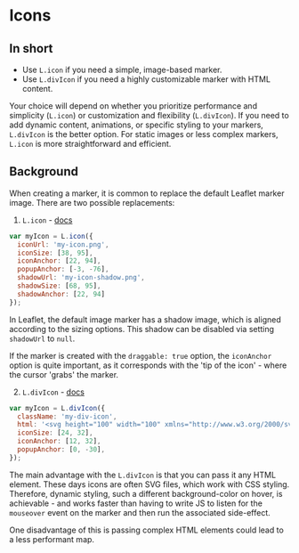 
<Meta title="Icons" />

# Icons

## In short

- Use `L.icon` if you need a simple, image-based marker.
- Use `L.divIcon` if you need a highly customizable marker with HTML content.

Your choice will depend on whether you prioritize performance and simplicity (`L.icon`) or customization and flexibility (`L.divIcon`). If you need to add dynamic content, animations, or specific styling to your markers, `L.divIcon` is the better option. For static images or less complex markers, `L.icon` is more straightforward and efficient.

## Background

When creating a marker, it is common to replace the default Leaflet marker image. There are two possible replacements:

1. `L.icon` - [docs](https://leafletjs.com/reference.html#icon)

```js
var myIcon = L.icon({
  iconUrl: 'my-icon.png',
  iconSize: [38, 95],
  iconAnchor: [22, 94],
  popupAnchor: [-3, -76],
  shadowUrl: 'my-icon-shadow.png',
  shadowSize: [68, 95],
  shadowAnchor: [22, 94]
});
```

In Leaflet, the default image marker has a shadow image, which is aligned according to the sizing options. This shadow can be disabled via setting `shadowUrl` to `null`.

If the marker is created with the `draggable: true` option, the `iconAnchor` option is quite important, as it corresponds with the 'tip of the icon' - where the cursor 'grabs' the marker.

2. `L.divIcon` - [docs](https://leafletjs.com/reference.html#divicon)

```js
var myIcon = L.divIcon({
  className: 'my-div-icon',
  html: '<svg height="100" width="100" xmlns="http://www.w3.org/2000/svg"><circle r="45" cx="50" cy="50" stroke="green" stroke-width="3" fill="red" /></svg>',
  iconSize: [24, 32],
  iconAnchor: [12, 32],
  popupAnchor: [0, -30],
});
```

The main advantage with the `L.divIcon` is that you can pass it any HTML element. These days icons are often SVG files, which work with CSS styling. Therefore, dynamic styling, such a different background-color on hover, is achievable - and works faster than having to write JS to listen for the `mouseover` event on the marker and then run the associated side-effect.

One disadvantage of this is passing complex HTML elements could lead to a less performant map.
